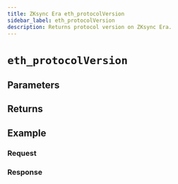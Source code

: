 ```yaml
---
title: ZKsync Era eth_protocolVersion
sidebar_label: eth_protocolVersion
description: Returns protocol version on ZKsync Era.
---
```




# `eth_protocolVersion`

<Description />

## Parameters


<Params />

## Returns


<Returns />

## Example


<Example />

### Request


<Request />

### Response


<Response />

